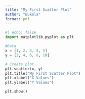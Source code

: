 ```yaml
---
title: "My First Scatter Plot"
author: "Bukola"
format: pdf
---
```



```python
#| echo: false
import matplotlib.pyplot as plt

#Data 
x = [1, 2, 3, 4, 5]
y = [2, 4, 6, 8, 10]

# Create plot
plt.scatter(x, y)
plt.title("My First Scatter Plot")
plt.xlabel("X Values")
plt.ylabel("Y Values")

plt.show()
```
